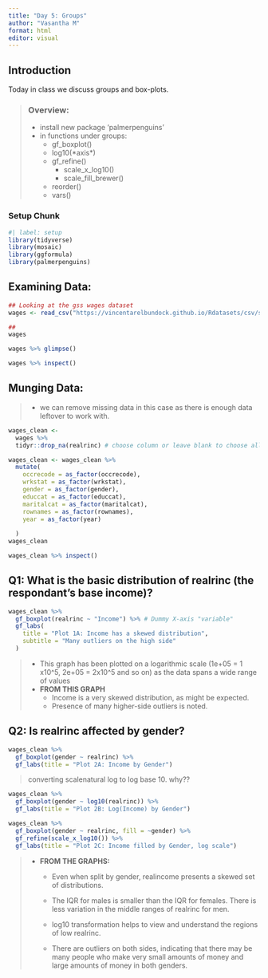 ```yaml
---
title: "Day 5: Groups"
author: "Vasantha M"
format: html
editor: visual
---
```


## Introduction

Today in class we discuss groups and box-plots.

> ### Overview:
>
> -   install new package 'palmerpenguins'
> -   in functions under groups:
>     -   gf_boxplot()
>     -   log10(\*axis\*)
>     -   gf_refine()
>         -   scale_x_log10()
>         -   scale_fill_brewer()
>     -   reorder()
>     -   vars()

### Setup Chunk

```r
#| label: setup
library(tidyverse)
library(mosaic)
library(ggformula)
library(palmerpenguins)
```

## Examining Data:

```r
## Looking at the gss wages dataset
wages <- read_csv("https://vincentarelbundock.github.io/Rdatasets/csv/stevedata/gss_wages.csv")

##
wages
```

```r
wages %>% glimpse()
```

```r
wages %>% inspect()
```

## Munging Data:

> -   we can remove missing data in this case as there is enough data leftover to work with.

```r
wages_clean <-
  wages %>%
  tidyr::drop_na(realrinc) # choose column or leave blank to choose all
```

```r
wages_clean <- wages_clean %>%
  mutate(
    occrecode = as_factor(occrecode),
    wrkstat = as_factor(wrkstat),
    gender = as_factor(gender),
    educcat = as_factor(educcat),
    maritalcat = as_factor(maritalcat),
    rownames = as_factor(rownames),
    year = as_factor(year)
    
  )
wages_clean
```

```r
wages_clean %>% inspect()
```

## Q1: What is the basic distribution of realrinc (the respondant's base income)?

```r
wages_clean %>%
  gf_boxplot(realrinc ~ "Income") %>% # Dummy X-axis "variable"
  gf_labs(
    title = "Plot 1A: Income has a skewed distribution",
    subtitle = "Many outliers on the high side"
  )
```

> -   This graph has been plotted on a logarithmic scale (1e+05 = 1 x10\^5, 2e+05 = 2x10\^5 and so on) as the data spans a wide range of values
> -   **FROM THIS GRAPH**
>     -   Income is a very skewed distribution, as might be expected.
>     -   Presence of many higher-side outliers is noted.

## Q2: Is realrinc affected by gender?

```r
wages_clean %>%
  gf_boxplot(gender ~ realrinc) %>%
  gf_labs(title = "Plot 2A: Income by Gender")
```

> converting scalenatural log to log base 10. why??

```r
wages_clean %>%
  gf_boxplot(gender ~ log10(realrinc)) %>%
  gf_labs(title = "Plot 2B: Log(Income) by Gender")


```

```r
wages_clean %>%
  gf_boxplot(gender ~ realrinc, fill = ~gender) %>%
  gf_refine(scale_x_log10()) %>%
  gf_labs(title = "Plot 2C: Income filled by Gender, log scale")


```

> -   **FROM THE GRAPHS:**
>
>     -   Even when split by gender, realincome presents a skewed set of distributions.
>
>     -   The IQR for males is smaller than the IQR for females. There is less variation in the middle ranges of realrinc for men.
>
>     -   log10 transformation helps to view and understand the regions of low realrinc.
>
>     -   There are outliers on both sides, indicating that there may be many people who make very small amounts of money and large amounts of money in both genders.
